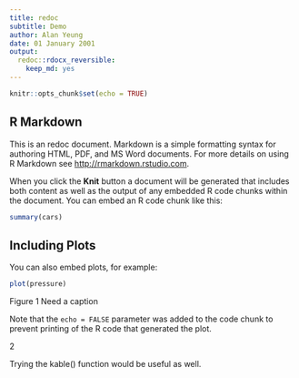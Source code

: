 ```yaml
---
title: redoc
subtitle: Demo
author: Alan Yeung
date: 01 January 2001
output:
  redoc::rdocx_reversible:
    keep_md: yes
---
```


```r
knitr::opts_chunk$set(echo = TRUE)
```

R Markdown
----------

This is an redoc document. Markdown is a simple formatting syntax for authoring
HTML, PDF, and MS Word documents. For more details on using R Markdown see
<http://rmarkdown.rstudio.com>.

When you click the **Knit** button a document will be generated that includes
both content as well as the output of any embedded R code chunks within the
document. You can embed an R code chunk like this:

```r
summary(cars)
```

Including Plots
---------------

You can also embed plots, for example:

```r
plot(pressure)
```

Figure 1 Need a caption

Note that the `echo = FALSE` parameter was added to the code chunk to prevent
printing of the R code that generated the plot.

2

Trying the kable() function would be useful as well.
